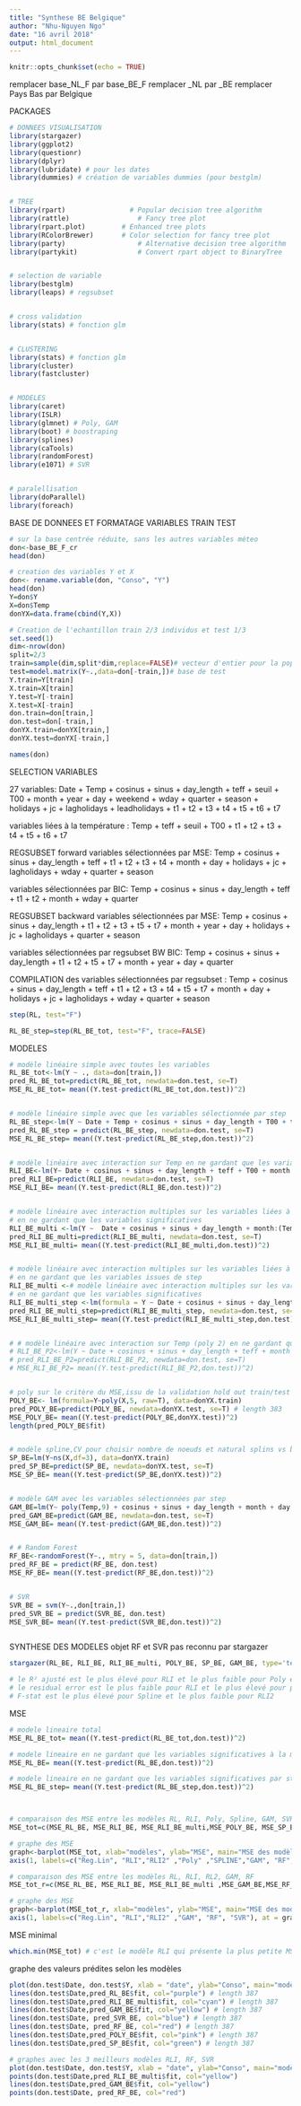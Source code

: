 ```yaml
---
title: "Synthese BE Belgique"
author: "Nhu-Nguyen Ngo"
date: "16 avril 2018"
output: html_document
---
```


```r
knitr::opts_chunk$set(echo = TRUE)
```

remplacer base_NL_F par base_BE_F
remplacer _NL par _BE
remplacer Pays Bas par Belgique


PACKAGES
```r
# DONNEES VISUALISATION
library(stargazer)
library(ggplot2)
library(questionr)
library(dplyr)
library(lubridate) # pour les dates
library(dummies) # création de variables dummies (pour bestglm)


# TREE
library(rpart)				  # Popular decision tree algorithm
library(rattle)					# Fancy tree plot
library(rpart.plot)			# Enhanced tree plots
library(RColorBrewer)		# Color selection for fancy tree plot
library(party)					# Alternative decision tree algorithm
library(partykit)				# Convert rpart object to BinaryTree


# selection de variable
library(bestglm)
library(leaps) # regsubset


# cross validation
library(stats) # fonction glm


# CLUSTERING
library(stats) # fonction glm
library(cluster)
library(fastcluster)


# MODELES
library(caret)		
library(ISLR)
library(glmnet) # Poly, GAM
library(boot) # boostraping
library(splines)
library(caTools)
library(randomForest)
library(e1071) # SVR


# paralellisation
library(doParallel)
library(foreach)


```


BASE DE DONNEES ET FORMATAGE VARIABLES TRAIN TEST
```r

# sur la base centrée réduite, sans les autres variables méteo
don<-base_BE_F_cr
head(don)

# creation des variables Y et X
don<- rename.variable(don, "Conso", "Y")
head(don)
Y=don$Y 
X=don$Temp
donYX=data.frame(cbind(Y,X))

# Creation de l'echantillon train 2/3 individus et test 1/3
set.seed(1)
dim<-nrow(don)
split=2/3
train=sample(dim,split*dim,replace=FALSE)# vecteur d'entier pour la population d'individus en base d'apprentissage
test=model.matrix(Y~.,data=don[-train,])# base de test
Y.train=Y[train]
X.train=X[train]
Y.test=Y[-train]
X.test=X[-train]
don.train=don[train,]
don.test=don[-train,]
donYX.train=donYX[train,]
donYX.test=donYX[-train,]

names(don)

```

SELECTION VARIABLES 

27 variables: Date + Temp + cosinus + sinus + day_length + teff + seuil + T00 + month + year + day + weekend + wday + quarter + season + holidays + jc + lagholidays + leadholidays + t1 + t2 + t3 + t4 + t5 + t6 + t7

variables liées à la température : Temp + teff + seuil + T00 + t1 + t2 + t3 + t4 + t5 + t6 + t7


REGSUBSET forward
variables sélectionnées par  MSE: 
Temp + cosinus + sinus + day_length + teff + t1 + t2 + t3 + t4 + month + day + holidays + jc + lagholidays + wday + quarter + season

variables sélectionnées par BIC: 
Temp + cosinus + sinus + day_length + teff + t1 + t2 + month + wday + quarter

REGSUBSET backward
variables sélectionnées par  MSE: 
Temp + cosinus + sinus + day_length + t1 + t2 + t3 + t5 + t7 + month + year + day + holidays + jc + lagholidays + quarter + season 

variables sélectionnées par regsubset BW BIC: 
Temp + cosinus + sinus + day_length + t1 + t2 + t5 + t7 + month + year + day + quarter


COMPILATION des variables sélectionnées par regsubset : 
Temp + cosinus + sinus + day_length + teff + t1 + t2 + t3 + t4 + t5 + t7 + month + day + holidays + jc + lagholidays + wday + quarter + season



```r
step(RL, test="F")

```

```r
RL_BE_step=step(RL_BE_tot, test="F", trace=FALSE)

```



MODELES
```r

# modèle linéaire simple avec toutes les variables
RL_BE_tot<-lm(Y ~ ., data=don[train,])
pred_RL_BE_tot=predict(RL_BE_tot, newdata=don.test, se=T)
MSE_RL_BE_tot= mean((Y.test-predict(RL_BE_tot,don.test))^2)


# modèle linéaire simple avec que les variables sélectionnée par step
RL_BE_step<-lm(Y ~ Date + Temp + cosinus + sinus + day_length + T00 + t1 + t5 + t6 + t7 + month + year + day + holidays + lagholidays, data = don.train)
pred_RL_BE_step = predict(RL_BE_step, newdata=don.test, se=T)
MSE_RL_BE_step= mean((Y.test-predict(RL_BE_step,don.test))^2) 


# modèle linéaire avec interaction sur Temp en ne gardant que les variables issues de step
RLI_BE<-lm(Y~ Date + cosinus + sinus + day_length + teff + T00 + month + year + day+ holidays+ jc + lagholidays + leadholidays + Temp + cosinus:Temp + sinus:Temp + day_length:Temp + teff:Temp + month:Temp + jc:Temp, data=don.train) 
pred_RLI_BE=predict(RLI_BE, newdata=don.test, se=T)
MSE_RLI_BE= mean((Y.test-predict(RLI_BE,don.test))^2)


# modèle linéaire avec interaction multiples sur les variables liées à la température (Temp, teff, seuil, T00 et t1 à t7)
# en ne gardant que les variables significatives
RLI_BE_multi <-lm(Y ~  Date + cosinus + sinus + day_length + month:(Temp + teff + t3 + t6), data=don.train)
pred_RLI_BE_multi=predict(RLI_BE_multi, newdata=don.test, se=T)
MSE_RLI_BE_multi= mean((Y.test-predict(RLI_BE_multi,don.test))^2)


# modèle linéaire avec interaction multiples sur les variables liées à la température (Temp, teff, seuil, T00 et t1 à t7)
# en ne gardant que les variables issues de step
RLI_BE_multi <-# modèle linéaire avec interaction multiples sur les variables liées à la température (Temp, teff, seuil, T00 et t1 à t7)
# en ne gardant que les variables significatives
RLI_BE_multi_step <-lm(formula = Y ~ Date + cosinus + sinus + day_length + month + year + day + holidays + jc + lagholidays + leadholidays + Temp + teff + T00 + t1 + t2 + t3 + t4 + t5 + t6 + t7 + Date:Temp + Date:teff + Date:T00 + Date:t1 + Date:t4 + Date:t5 + Date:t7 + cosinus:Temp + cosinus:teff + cosinus:T00 + cosinus:t1 + cosinus:t4 + cosinus:t5 + cosinus:t6 + cosinus:t7 + sinus:T00 + sinus:t1 + sinus:t2 + sinus:t3 + sinus:t4 + sinus:t7 + day_length:T00 + day_length:t1 + day_length:t4 + day_length:t5 + day_length:t6 + day_length:t7 + month:Temp + month:teff + month:T00 + month:t1 + month:t4 + month:t5 + month:t6 + month:t7 + year:Temp + year:teff + year:T00 + day:Temp + day:teff + holidays:Temp + holidays:teff + holidays:T00 + holidays:t1 + holidays:t5 + holidays:t6 + jc:Temp + jc:teff + lagholidays:Temp + lagholidays:teff + lagholidays:t1 + lagholidays:t2 + lagholidays:t3 + lagholidays:t7 + leadholidays:Temp + leadholidays:teff + leadholidays:t3 + leadholidays:t4 + leadholidays:t5 + leadholidays:t6 + leadholidays:t7, data = don.train)
pred_RLI_BE_multi_step=predict(RLI_BE_multi_step, newdata=don.test, se=T)
MSE_RLI_BE_multi_step= mean((Y.test-predict(RLI_BE_multi_step,don.test))^2)


# # modèle linéaire avec interaction sur Temp (poly 2) en ne gardant que les variables significatives
# RLI_BE_P2<-lm(Y ~ Date + cosinus + sinus + day_length + teff + month + year + day + jc + lagholidays + leadholidays + I(poly(Temp, 2)) + cosinus:I(poly(Temp, 2)) + sinus:I(poly(Temp, 2)) + day_length:I(poly(Temp, 2)) + teff:I(poly(Temp, 2)) + month:I(poly(Temp, 2)) + jc:I(poly(Temp, 2)), data=don[train,]) 
# pred_RLI_BE_P2=predict(RLI_BE_P2, newdata=don.test, se=T)
# MSE_RLI_BE_P2= mean((Y.test-predict(RLI_BE_P2,don.test))^2)


# poly sur le critère du MSE,issu de la validation hold out train/test et k_folds
POLY_BE<- lm(formula=Y~poly(X,5, raw=T), data=donYX.train)
pred_POLY_BE=predict(POLY_BE, newdata=donYX.test, se=T) # length 383
MSE_POLY_BE= mean((Y.test-predict(POLY_BE,donYX.test))^2)
length(pred_POLY_BE$fit)


# modèle spline,CV pour choisir nombre de noeuds et natural splins vs basic splines
SP_BE=lm(Y~ns(X,df=3), data=donYX.train) 
pred_SP_BE=predict(SP_BE, newdata=donYX.test, se=T)
MSE_SP_BE= mean((Y.test-predict(SP_BE,donYX.test))^2)


# modèle GAM avec les variables sélectionnées par step
GAM_BE=lm(Y~ poly(Temp,9) + cosinus + sinus + day_length + month + day + t3, data = don.train) 
pred_GAM_BE=predict(GAM_BE, newdata=don.test, se=T)
MSE_GAM_BE= mean((Y.test-predict(GAM_BE,don.test))^2)


# # Random Forest 
RF_BE<-randomForest(Y~., mtry = 5, data=don[train,])
pred_RF_BE = predict(RF_BE, don.test)
MSE_RF_BE= mean((Y.test-predict(RF_BE,don.test))^2)


# SVR
SVR_BE = svm(Y~.,don[train,])
pred_SVR_BE = predict(SVR_BE, don.test)
MSE_SVR_BE= mean((Y.test-predict(SVR_BE,don.test))^2)



```


SYNTHESE DES MODELES objet RF et SVR pas reconnu par stargazer
```r

stargazer(RL_BE, RLI_BE, RLI_BE_multi, POLY_BE, SP_BE, GAM_BE, type='text', flip=TRUE, title="Results", align=TRUE, keep=c("Date"), column.labels = c("RL", "RLI", "RLI2","poly","Spline" ,"GAM"), model.names = TRUE, single.row = TRUE)

# le R² ajusté est le plus élevé pour RLI et le plus faible pour Poly et Spline
# le residual error est le plus faible pour RLI et le plus élevé pour poly et Spline
# F-stat est le plus élevé pour Spline et le plus faible pour RLI2

```


MSE
```r
# modele lineaire total
MSE_RL_BE_tot= mean((Y.test-predict(RL_BE_tot,don.test))^2)

# modele lineaire en ne gardant que les variables significatives à la main
MSE_RL_BE= mean((Y.test-predict(RL_BE,don.test))^2)

# modele lineaire en ne gardant que les variables significatives par step
MSE_RL_BE_step= mean((Y.test-predict(RL_BE_step,don.test))^2)



# comparaison des MSE entre les modèles RL, RLI, Poly, Spline, GAM, SVR
MSE_tot=c(MSE_RL_BE, MSE_RLI_BE, MSE_RLI_BE_multi,MSE_POLY_BE, MSE_SP_BE,MSE_GAM_BE,MSE_RF_BE,MSE_SVR_BE)

# graphe des MSE
graph<-barplot(MSE_tot, xlab="modèles", ylab="MSE", main="MSE des modèles",las=0)
axis(1, labels=c("Reg.Lin", "RLI","RLI2" ,"Poly" ,"SPLINE","GAM", "RF", "SVR"), at = graph)

```

```r

# comparaison des MSE entre les modèles RL, RLI, RL2, GAM, RF
MSE_tot_r=c(MSE_RL_BE, MSE_RLI_BE, MSE_RLI_BE_multi ,MSE_GAM_BE,MSE_RF_BE, MSE_SVR_BE)

# graphe des MSE
graph<-barplot(MSE_tot_r, xlab="modèles", ylab="MSE", main="MSE des modèles",las=0)
axis(1, labels=c("Reg.Lin", "RLI","RLI2" ,"GAM", "RF", "SVR"), at = graph)

```


MSE minimal
```r
which.min(MSE_tot) # c'est le modèle RLI qui présente la plus petite MSE
```


graphe des valeurs prédites selon les modèles
```r

plot(don.test$Date, don.test$Y, xlab = "date", ylab="Conso", main="modèles" )
lines(don.test$Date,pred_RL_BE$fit, col="purple") # length 387
lines(don.test$Date,pred_RLI_BE_multi$fit, col="cyan") # length 387
lines(don.test$Date,pred_GAM_BE$fit, col="yellow") # length 387
lines(don.test$Date, pred_SVR_BE, col="blue") # length 387
lines(don.test$Date, pred_RF_BE, col="red") # length 387
lines(don.test$Date,pred_POLY_BE$fit, col="pink") # length 387
lines(don.test$Date,pred_SP_BE$fit, col="green") # length 387

```

```r
# graphes avec les 3 meilleurs modèles RLI, RF, SVR
plot(don.test$Date, don.test$Y, xlab = "date", ylab="Conso", main="modèles 6 pays GAM(yellow), SVR(blue), RF(red)" )
points(don.test$Date,pred_RLI_BE_multi$fit, col="yellow")
lines(don.test$Date,pred_GAM_BE$fit, col="yellow")
points(don.test$Date, pred_RF_BE, col="red")

```





